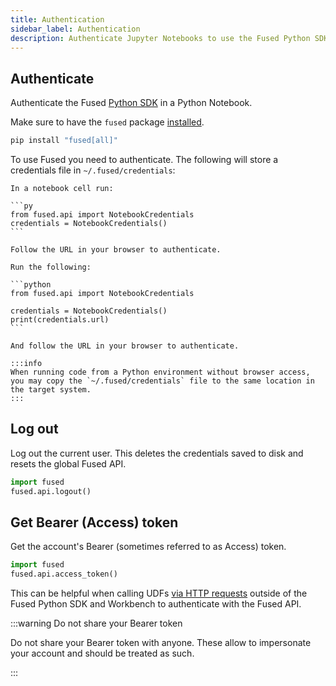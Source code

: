 ```yaml
---
title: Authentication
sidebar_label: Authentication
description: Authenticate Jupyter Notebooks to use the Fused Python SDK
---
```



## Authenticate

Authenticate the Fused [Python SDK](/python-sdk/) in a Python Notebook.

Make sure to have the `fused` package [installed](/python-sdk/#python-install).

```python showLineNumbers
pip install "fused[all]"
```

To use Fused you need to authenticate. The following will store a credentials file in `~/.fused/credentials`:



<Tabs className="unique-tabs">
  <TabItem value="notebook" label="Notebook" default>

    In a notebook cell run:

    ```py
    from fused.api import NotebookCredentials
    credentials = NotebookCredentials()
    ```

    Follow the URL in your browser to authenticate.

  </TabItem>
  <TabItem value="script" label="Python Script">

    Run the following: 

    ```python
    from fused.api import NotebookCredentials

    credentials = NotebookCredentials()
    print(credentials.url)
    ```

    And follow the URL in your browser to authenticate.

    :::info
    When running code from a Python environment without browser access, you may copy the `~/.fused/credentials` file to the same location in the target system.
    :::
  </TabItem>
</Tabs>

## Log out

Log out the current user. This deletes the credentials saved to disk and resets the global Fused API.

```python showLineNumbers
import fused
fused.api.logout()
```

## Get Bearer (Access) token

Get the account's Bearer (sometimes referred to as Access) token.

```python showLineNumbers
import fused
fused.api.access_token()
```

This can be helpful when calling UDFs [via HTTP requests](/core-concepts/run-udfs/run-small-udfs/#private-token) outside of the Fused Python SDK and Workbench to authenticate with the Fused API.

:::warning Do not share your Bearer token

Do not share your Bearer token with anyone. These allow to impersonate your account and should be treated as such.

:::